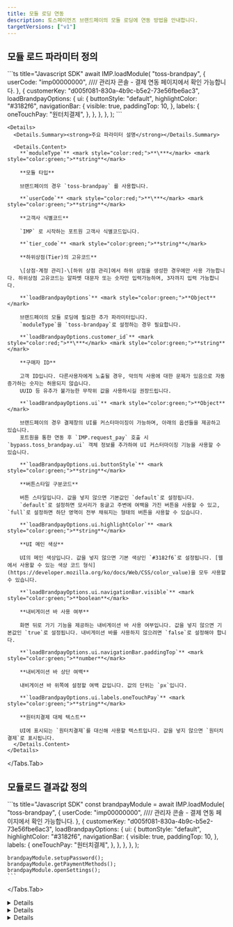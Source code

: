 ```yaml
---
title: 모듈 로딩 연동
description: 토스페이먼츠 브랜드페이의 모듈 로딩에 연동 방법을 안내합니다.
targetVersions: ["v1"]
---
```



## 모듈 로드 파라미터 정의

<Tabs>
  <Tabs.Tab title="모듈 로드 요청">
    ```ts title="Javascript SDK"
    await IMP.loadModule(
      "toss-brandpay",
      {
        userCode: "imp00000000", //// 관리자 콘솔 - 결제 연동 페이지에서 확인 가능합니다.
      },
      {
        customerKey: "d005f081-830a-4b9c-b5e2-73e56fbe6ac3",
        loadBrandpayOptions: {
          ui: {
            buttonStyle: "default",
            highlightColor: "#3182f6",
            navigationBar: {
              visible: true,
              paddingTop: 10,
            },
            labels: {
              oneTouchPay: "원터치결제",
            },
          },
        },
      },
    );
    ```

    <Details>
      <Details.Summary><strong>주요 파라미터 설명</strong></Details.Summary>

      <Details.Content>
        **`moduleType`** <mark style="color:red;">**\***</mark> <mark style="color:green;">**string**</mark>

        **모듈 타입**

        브랜드페이의 경우 `toss-brandpay` 를 사용합니다.

        **`userCode`** <mark style="color:red;">**\***</mark> <mark style="color:green;">**string**</mark>

        **고객사 식별코드**

        `IMP` 로 시작하는 포트원 고객사 식별코드입니다.

        **`tier_code`** <mark style="color:green;">**string**</mark>

        **하위상점(Tier)의 고유코드**

        \[상점·계정 관리]-\[하위 상점 관리]에서 하위 상점을 생성한 경우에만 사용 가능합니다. 하위상점 고유코드는 알파벳 대문자 또는 숫자만 입력가능하며, 3자까지 입력 가능합니다.

        **`loadBrandpayOptions`** <mark style="color:green;">**Object**</mark>

        브랜드페이의 모듈 로딩에 필요한 추가 파라미터입니다.
        `moduleType`을 `toss-brandpay`로 설정하는 경우 필요합니다.

        **`loadBrandpayOptions.customer_id`** <mark style="color:red;">**\***</mark> <mark style="color:green;">**string**</mark>

        **구매자 ID**

        고객 ID입니다. 다른사용자에게 노출될 경우, 악의적 사용에 대한 문제가 있음으로 자동 증가하는 숫자는 허용되지 않습니다.
        UUID 등 유추가 불가능한 무작위 값을 사용하시길 권장드립니다.

        **`loadBrandpayOptions.ui`** <mark style="color:green;">**Object**</mark>

        브랜드페이의 경우 결제창의 UI를 커스터마이징이 가능하며, 아래의 옵션들을 제공하고 있습니다.
        포트원을 통한 연동 후 `IMP.request_pay` 호출 시 `bypass.toss_brandpay.ui` 객체 정보를 추가하여 UI 커스터마이징 기능을 사용할 수 있습니다.

        **`loadBrandpayOptions.ui.buttonStyle`** <mark style="color:green;">**string**</mark>

        **버튼스타일 구분코드**

        버튼 스타일입니다. 값을 넣지 않으면 기본값인 `default`로 설정됩니다.
        `default`로 설정하면 모서리가 둥글고 주변에 여백을 가진 버튼을 사용할 수 있고, `full`로 설정하면 하단 영역이 전부 채워지는 형태의 버튼을 사용할 수 있습니다.

        **`loadBrandpayOptions.ui.highlightColor`** <mark style="color:green;">**string**</mark>

        **UI 메인 색상**

        UI의 메인 색상입니다. 값을 넣지 않으면 기본 색상인 `#3182f6`로 설정됩니다. [웹에서 사용할 수 있는 색상 코드 형식](https://developer.mozilla.org/ko/docs/Web/CSS/color_value)을 모두 사용할 수 있습니다.

        **`loadBrandpayOptions.ui.navigationBar.visible`** <mark style="color:green;">**boolean**</mark>

        **내비게이션 바 사용 여부**

        화면 뒤로 가기 기능을 제공하는 내비게이션 바 사용 여부입니다. 값을 넣지 않으면 기본값인 `true`로 설정됩니다. 내비게이션 바를 사용하지 않으려면 `false`로 설정해야 합니다.

        **`loadBrandpayOptions.ui.navigationBar.paddingTop`** <mark style="color:green;">**number**</mark>

        **내비게이션 바 상단 여백**

        내비게이션 바 위쪽에 설정할 여백 값입니다. 값의 단위는 `px`입니다.

        **`loadBrandpayOptions.ui.labels.oneTouchPay`** <mark style="color:green;">**string**</mark>

        **원터치결제 대체 텍스트**

        UI에 표시되는 `원터치결제`를 대신해 사용할 텍스트입니다. 값을 넣지 않으면 `원터치결제`로 표시됩니다.
      </Details.Content>
    </Details>
  </Tabs.Tab>
</Tabs>

## 모듈로드 결과값 정의

<Tabs>
  <Tabs.Tab title="모듈 로드 요청">
    ```ts title="Javascript SDK"
    const brandpayModule = await IMP.loadModule(
      "toss-brandpay",
      {
        userCode: "imp00000000", //// 관리자 콘솔 - 결제 연동 페이지에서 확인 가능합니다.
      },
      {
        customerKey: "d005f081-830a-4b9c-b5e2-73e56fbe6ac3",
        loadBrandpayOptions: {
          ui: {
            buttonStyle: "default",
            highlightColor: "#3182f6",
            navigationBar: {
              visible: true,
              paddingTop: 10,
            },
            labels: {
              oneTouchPay: "원터치결제",
            },
          },
        },
      },
    );

    brandpayModule.setupPassword();
    brandpayModule.getPaymentMethods();
    brandpayModule.openSettings();
    ```
  </Tabs.Tab>

  <Details>
    <Details.Summary><strong>setupPassword 설명</strong></Details.Summary>

    <Details.Content>
      결제할 때 사용할 비밀번호를 설정할 수 있는 메서드입니다. 비밀번호 등록・변경이 완료되면 Promise가 resolve됩니다.

      자세한 내용은 [토스페이먼츠의 개발자센터 문서](https://docs.tosspayments.com/reference/brandpay-sdk#setuppassword) 를 참고하세요.

      ```ts title="Javascript SDK"
      brandpayModule.setupPassword().catch(function (error) {
        if (error.code === "USER_CANCEL") {
          // 사용자가 창을 닫아 취소한 경우에 대한 처리
        }
      });
      ```
    </Details.Content>
  </Details>

  <Details>
    <Details.Summary><strong>getPaymentMethods 설명</strong></Details.Summary>

    <Details.Content>
      등록되어 있는 결제 수단을 조회하는 메서드입니다. 조회가 성공했을 때 Promise가 resolve되고 고객의 결제수단 정보(BrandpayMethodResponse)가 반환됩니다.

      자세한 내용은 [토스페이먼츠의 개발자센터 문서](https://docs.tosspayments.com/reference/brandpay-sdk#getpaymentmethods) 를 참고하세요.

      ```ts title="Javascript SDK"
      brandpayModule
        .getPaymentMethods()
        .then(function (methods) {
          // 성공 처리
        })
        .catch(function (error) {
          if (error.code === "USER_CANCEL") {
            // 사용자가 결제창을 닫은 경우 에러 처리
          }
        });
      ```
    </Details.Content>
  </Details>

  <Details>
    <Details.Summary><strong>openSettings 설명</strong></Details.Summary>

    <Details.Content>
      브랜드페이에서 사용하는 결제수단, 비밀번호 설정을 관리하는 결제 관리창을 열 수 있습니다.

      자세한 내용은 [토스페이먼츠의 개발자센터 문서](https://docs.tosspayments.com/reference/brandpay-sdk#opensettings) 를 참고하세요.

      ```ts title="Javascript SDK"
      brandpayModule.openSettings().catch(function (error) {
        if (error.code === "USER_CANCEL") {
          // 사용자가 창을 닫아 취소한 경우에 대한 처리
        }
      });
      ```
    </Details.Content>
  </Details>
</Tabs>
